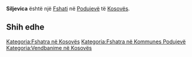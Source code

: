 {{Fshat në Kosovës
 | Emri                = Siljevica
 | EmriAlt                = Fierishta,Fierishte,Fierishtë,Silefc,Silevic,Silevica,Siljevica,Sllavice,Sllavicë,Sylevica,Sylevice,Sylevicë,Сиљевица
 | Emri (Rasa dhanore) = 
 | Figura              = 
 | Shteti              = Kosovës
 | Komuna              = Podujevë
 | Kodi postar         = 
 | Sipërfaqja          = 

 | Popullsia           = 

 | Regj. i popullsisë  = 
 | Dend. e popullsisë  = 
 | Faqja zyrtare       = 
 <!--- Koordinatat ----> 
 | Gjerësia            = 43.03833
 | Gjatësia            = 21.08111
 | Lartësia            = 
}}
'''Siljevica''' është një [[Fshati]] në [[Podujevë]] të [[Kosovës]].

<!-- == Gjeografia == -->
<!-- == Historia == -->
<!-- == Demografia == -->
== Shih edhe ==
{{Komuna Podujevë}}
{{Kosovo-Administrata-Cung}}

[[Kategoria:Fshatra në Kosovës]]
[[Kategoria:Fshatra në Kommunes Podujevë]]
[[Kategoria:Vendbanime në Kosovës]]